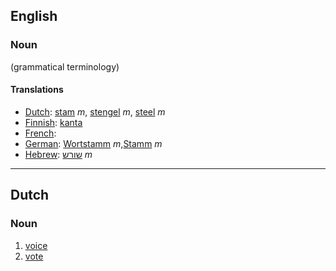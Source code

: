 ==English==

===Noun===

(grammatical terminology)

====Translations====
*[[Dutch]]: [[stam]] ''m'', [[stengel]] ''m'', [[steel]] ''m''
*[[Finnish]]: [[kanta]]
*[[French]]: [[]] '' ''
*[[German]]: [[Wortstamm]] ''m'',[[Stamm]] ''m''
*[[Hebrew]]: [[שורש]] ''m''

----

==Dutch==

===Noun===
#[[voice]]
#[[vote]]